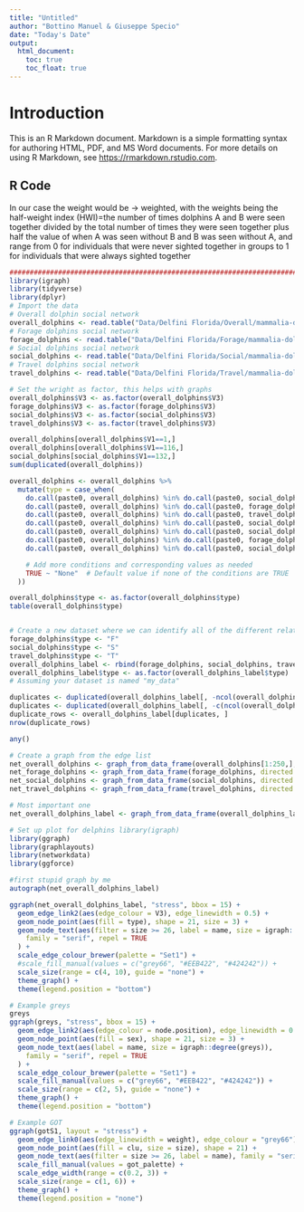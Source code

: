 ```yaml
---
title: "Untitled"
author: "Bottino Manuel & Giuseppe Specio"
date: "Today's Date"
output:
  html_document:
    toc: true
    toc_float: true
---
```


# Introduction

This is an R Markdown document. Markdown is a simple formatting syntax for authoring HTML, PDF, and MS Word documents. For more details on using R Markdown, see <https://rmarkdown.rstudio.com>.

## R Code

In our case the weight would be -> weighted, with the weights being the half-weight index (HWI)=the number of times dolphins A and B were seen together divided 
by the total number of times they were seen together plus half the value of when A was seen without B and B was seen without A, and range from 0 for individuals
 that were never sighted together in groups to 1 for individuals that were always sighted together

```r

#######################################################################################################################
library(igraph)
library(tidyverse)
library(dplyr)
# Import the data
# Overall dolphin social network
overall_dolphins <- read.table("Data/Delfini Florida/Overall/mammalia-dolphin-florida-overall.edges")
# Forage dolphins social network
forage_dolphins <- read.table("Data/Delfini Florida/Forage/mammalia-dolphin-florida-forage.edges")
# Social dolphins social network
social_dolphins <- read.table("Data/Delfini Florida/Social/mammalia-dolphin-florida-social.edges")
# Travel dolphins social network
travel_dolphins <- read.table("Data/Delfini Florida/Travel/mammalia-dolphin-floridatravel.edges")

# Set the wright as factor, this helps with graphs
overall_dolphins$V3 <- as.factor(overall_dolphins$V3)
forage_dolphins$V3 <- as.factor(forage_dolphins$V3)
social_dolphins$V3 <- as.factor(social_dolphins$V3)
travel_dolphins$V3 <- as.factor(travel_dolphins$V3)

overall_dolphins[overall_dolphins$V1==1,]
overall_dolphins[overall_dolphins$V1==116,]
social_dolphins[social_dolphins$V1==132,]
sum(duplicated(overall_dolphins))

overall_dolphins <- overall_dolphins %>%
  mutate(type = case_when(
    do.call(paste0, overall_dolphins) %in% do.call(paste0, social_dolphins) ~ "S",
    do.call(paste0, overall_dolphins) %in% do.call(paste0, forage_dolphins) ~ "F",
    do.call(paste0, overall_dolphins) %in% do.call(paste0, travel_dolphins) ~ "T",
    do.call(paste0, overall_dolphins) %in% do.call(paste0, social_dolphins) & do.call(paste0, overall_dolphins) %in% do.call(paste0, forage_dolphins) ~ "SF",
    do.call(paste0, overall_dolphins) %in% do.call(paste0, social_dolphins) & do.call(paste0, overall_dolphins) %in% do.call(paste0, travel_dolphins) ~ "ST",
    do.call(paste0, overall_dolphins) %in% do.call(paste0, forage_dolphins) & do.call(paste0, overall_dolphins) %in% do.call(paste0, travel_dolphins) ~ "FT",
    do.call(paste0, overall_dolphins) %in% do.call(paste0, social_dolphins) & do.call(paste0, overall_dolphins) %in% do.call(paste0, forage_dolphins) & do.call(paste0, overall_dolphins) %in% do.call(paste0, travel_dolphins) ~ "SFT",

    # Add more conditions and corresponding values as needed
    TRUE ~ "None"  # Default value if none of the conditions are TRUE
  ))

overall_dolphins$type <- as.factor(overall_dolphins$type)
table(overall_dolphins$type)


# Create a new dataset where we can identify all of the different relations among delphins
forage_dolphins$type <- "F"
social_dolphins$type <- "S"
travel_dolphins$type <- "T"
overall_dolphins_label <- rbind(forage_dolphins, social_dolphins, travel_dolphins)
overall_dolphins_label$type <- as.factor(overall_dolphins_label$type)
# Assuming your dataset is named "my_data"

duplicates <- duplicated(overall_dolphins_label[, -ncol(overall_dolphins_label)])
duplicates <- duplicated(overall_dolphins_label[, -c(ncol(overall_dolphins_label), ncol(overall_dolphins_label)-1)])
duplicate_rows <- overall_dolphins_label[duplicates, ]
nrow(duplicate_rows)

any()

# Create a graph from the edge list
net_overall_dolphins <- graph_from_data_frame(overall_dolphins[1:250,], directed = FALSE)
net_forage_dolphins <- graph_from_data_frame(forage_dolphins, directed = FALSE)
net_social_dolphins <- graph_from_data_frame(social_dolphins, directed = FALSE)
net_travel_dolphins <- graph_from_data_frame(travel_dolphins, directed = FALSE)

# Most important one
net_overall_dolphins_label <- graph_from_data_frame(overall_dolphins_label[1:250,], directed = FALSE)


```

```r

# Set up plot for delphins library(igraph)
library(ggraph)
library(graphlayouts)
library(networkdata)
library(ggforce)

#first stupid graph by me
autograph(net_overall_dolphins_label)

ggraph(net_overall_dolphins_label, "stress", bbox = 15) +
  geom_edge_link2(aes(edge_colour = V3), edge_linewidth = 0.5) +
  geom_node_point(aes(fill = type), shape = 21, size = 3) +
  geom_node_text(aes(filter = size >= 26, label = name, size = igraph::degree(net_overall_dolphins_label)),
    family = "serif", repel = TRUE
  ) +
  scale_edge_colour_brewer(palette = "Set1") +
  #scale_fill_manual(values = c("grey66", "#EEB422", "#424242")) +
  scale_size(range = c(4, 10), guide = "none") +
  theme_graph() +
  theme(legend.position = "bottom")

# Example greys
greys
ggraph(greys, "stress", bbox = 15) +
  geom_edge_link2(aes(edge_colour = node.position), edge_linewidth = 0.5) +
  geom_node_point(aes(fill = sex), shape = 21, size = 3) +
  geom_node_text(aes(label = name, size = igraph::degree(greys)),
    family = "serif", repel = TRUE
  ) +
  scale_edge_colour_brewer(palette = "Set1") +
  scale_fill_manual(values = c("grey66", "#EEB422", "#424242")) +
  scale_size(range = c(2, 5), guide = "none") +
  theme_graph() +
  theme(legend.position = "bottom")

# Example GOT
ggraph(gotS1, layout = "stress") +
  geom_edge_link0(aes(edge_linewidth = weight), edge_colour = "grey66") +
  geom_node_point(aes(fill = clu, size = size), shape = 21) +
  geom_node_text(aes(filter = size >= 26, label = name), family = "serif") +
  scale_fill_manual(values = got_palette) +
  scale_edge_width(range = c(0.2, 3)) +
  scale_size(range = c(1, 6)) +
  theme_graph() +
  theme(legend.position = "none")
```